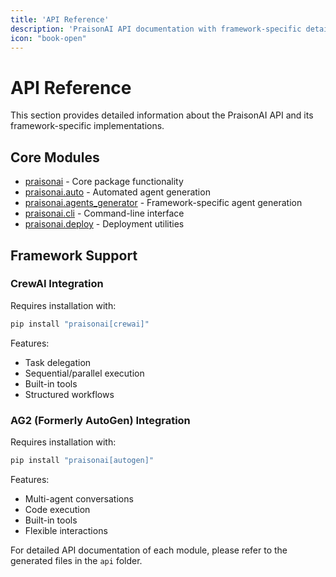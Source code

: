 ```yaml
---
title: 'API Reference'
description: 'PraisonAI API documentation with framework-specific details'
icon: "book-open"
---
```


# API Reference

This section provides detailed information about the PraisonAI API and its framework-specific implementations.

## Core Modules

- [praisonai](../api/praisonai/index) - Core package functionality
- [praisonai.auto](../api/praisonai/auto) - Automated agent generation
- [praisonai.agents_generator](../api/praisonai/agents_generator) - Framework-specific agent generation
- [praisonai.cli](../api/praisonai/cli) - Command-line interface
- [praisonai.deploy](../api/praisonai/deploy) - Deployment utilities

## Framework Support

### CrewAI Integration
Requires installation with:
```bash
pip install "praisonai[crewai]"
```

Features:
- Task delegation
- Sequential/parallel execution
- Built-in tools
- Structured workflows

### AG2 (Formerly AutoGen) Integration
Requires installation with:
```bash
pip install "praisonai[autogen]"
```

Features:
- Multi-agent conversations
- Code execution
- Built-in tools
- Flexible interactions

For detailed API documentation of each module, please refer to the generated files in the `api` folder.
